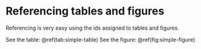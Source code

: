 # Referencing tables and figures

Referencing is very easy using the ids assigned to tables and figures.

See the table: \@ref(tab:simple-table)
See the figure: \@ref(fig:simple-figure)
